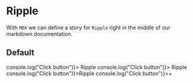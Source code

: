 

<Meta title="Design system|Ripple" component={Ripple} />

# Ripple

With `MDX` we can define a story for `Ripple` right in the middle of our markdown documentation.

## Default

<Story name="default">
  <FlexWrapper>
    <ContainedButton onClick={() => console.log("Click button")}>
      Ripple
    </ContainedButton>
    <OutlineButton onClick={() => console.log("Click button")}>
      Ripple
    </OutlineButton>
    <TextButton onClick={() => console.log("Click button")}>Ripple</TextButton>
    <FabButton onClick={() => console.log("Click button")}>+</FabButton>
  </FlexWrapper>
</Story>
